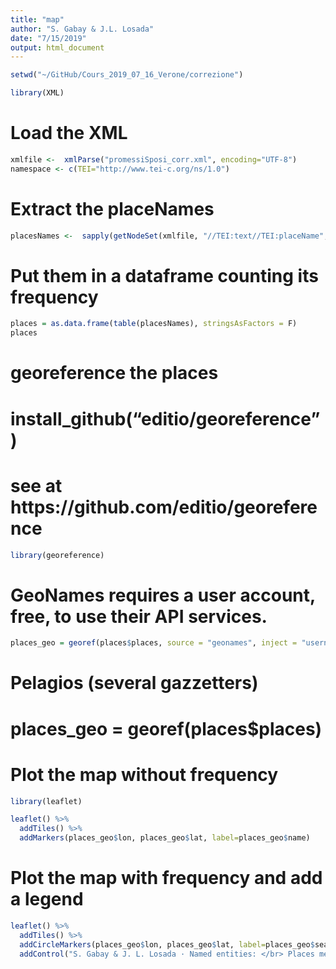 ```yaml
---
title: "map"
author: "S. Gabay & J.L. Losada"
date: "7/15/2019"
output: html_document
---
```


```r
setwd("~/GitHub/Cours_2019_07_16_Verone/correzione")
```

```r
library(XML)
```

# Load the XML
```r
xmlfile <-  xmlParse("promessiSposi_corr.xml", encoding="UTF-8")
namespace <- c(TEI="http://www.tei-c.org/ns/1.0")
```

# Extract the placeNames
```r
placesNames <-  sapply(getNodeSet(xmlfile, "//TEI:text//TEI:placeName", namespace), xmlValue)
```

# Put them in a dataframe counting its frequency 
```r
places = as.data.frame(table(placesNames), stringsAsFactors = F)
places
```

# georeference the places
# install_github("editio/georeference")
# see at https://github.com/editio/georeference
```r
library(georeference)
```

# GeoNames requires a user account, free, to use their API services.

```r
places_geo = georef(places$places, source = "geonames", inject = "username=gabays")
```

# Pelagios (several gazzetters)
# places_geo = georef(places$places)

# Plot the map without frequency

```r
library(leaflet)
```

```r
leaflet() %>%
  addTiles() %>%
  addMarkers(places_geo$lon, places_geo$lat, label=places_geo$name)
```

# Plot the map with frequency and add a legend

```r
leaflet() %>%
  addTiles() %>%
  addCircleMarkers(places_geo$lon, places_geo$lat, label=places_geo$searched_name, weight = 6, fillOpacity=0.7, radius = sqrt(places$Freq)*10) %>%
  addControl("S. Gabay & J. L. Losada · Named entities: </br> Places mencioned in Manzoni's <em>I Promessi sposi</em> (excerpt)", position = "bottomleft" )
```
